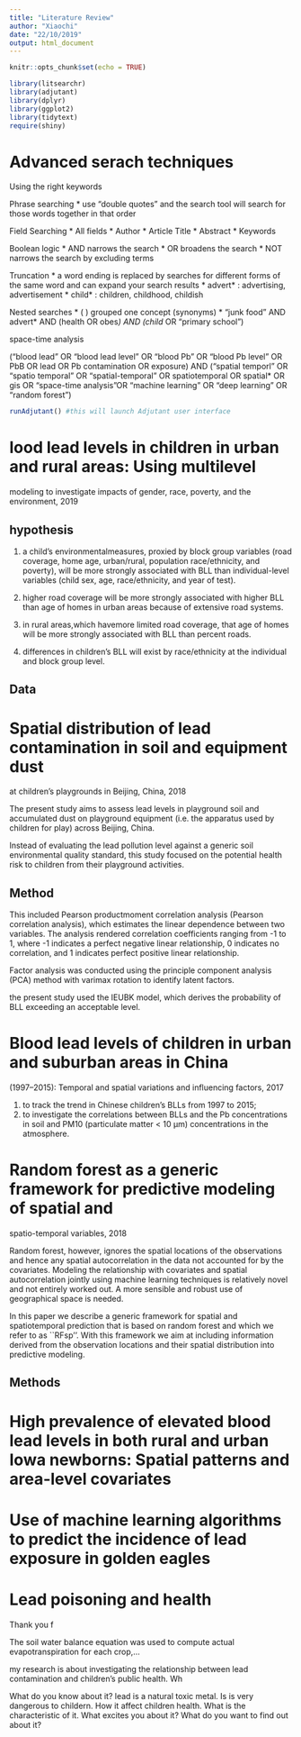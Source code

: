 ```yaml
---
title: "Literature Review"
author: "Xiaochi"
date: "22/10/2019"
output: html_document
---
```


```r
knitr::opts_chunk$set(echo = TRUE)

library(litsearchr)
library(adjutant)
library(dplyr)
library(ggplot2)
library(tidytext)
require(shiny)
```

# Advanced serach techniques

Using the right keywords

Phrase searching
* use "double quotes" and the search tool will search for those words together in that order

Field Searching
* All fields
* Author
* Article Title
* Abstract
* Keywords

Boolean logic
* AND narrows the search
* OR broadens the search
* NOT narrows the search by excluding terms

Truncation
* a word ending is replaced by *
* searches for different forms of the same word and can expand your search results
* advert* : advertising, advertisement
* child* : children, childhood, childish

Nested searches
* ( ) grouped one concept (synonyms)
* "junk food" AND advert* AND (health OR obes*) AND (child* OR "primary school")




space-time analysis

("blood lead" OR "blood lead level" OR "blood Pb" OR "blood Pb level" OR PbB OR lead OR Pb contamination OR exposure) AND ("spatial temporl" OR "spatio temporal" OR "spatial-temporal" OR spatiotemporal OR spatial* OR gis  OR "space-time analysis"OR "machine learning" OR "deep learning" OR "random forest")



```r
runAdjutant() #this will launch Adjutant user interface
```




# lood lead levels in children in urban and rural areas: Using multilevel
modeling to investigate impacts of gender, race, poverty, and
the environment, 2019

## hypothesis

1. a child's environmentalmeasures, proxied by block group variables (road
coverage, home age, urban/rural, population race/ethnicity, and poverty), will be more strongly associated with BLL than individual-level variables (child sex, age, race/ethnicity, and year of test).

2. higher road coverage will be more strongly associated with higher BLL than age of homes in urban areas because of extensive road systems.

3. in rural areas,which havemore limited road coverage, that age of homes will be more strongly associated with BLL than percent roads.

4. differences in children's BLL will exist by race/ethnicity at the individual and block group level.

## Data

# Spatial distribution of lead contamination in soil and equipment dust
at children's playgrounds in Beijing, China, 2018

The present study aims to assess lead levels in playground soil
and accumulated dust on playground equipment (i.e. the apparatus
used by children for play) across Beijing, China. 

Instead of evaluating
the lead pollution level against a generic soil environmental
quality standard, this study focused on the potential health risk to
children from their playground activities.

## Method

This included Pearson productmoment correlation analysis (Pearson correlation analysis), which estimates the linear dependence between two variables. The analysis rendered correlation coefficients ranging from -1 to 1, where -1 indicates a perfect negative linear relationship, 0 indicates
no correlation, and 1 indicates perfect positive linear relationship.

Factor analysis was conducted using the principle component analysis (PCA) method with varimax rotation to identify latent factors.

the present study used the IEUBK model, which derives the probability of BLL exceeding an acceptable level.




# Blood lead levels of children in urban and suburban areas in China
(1997–2015): Temporal and spatial variations and influencing factors, 2017

(1) to track the trend in Chinese children's BLLs from 1997 to 2015; 
(2) to investigate the correlations between BLLs and the Pb concentrations in soil and PM10 (particulate matter < 10 μm) concentrations in the atmosphere.


# Random forest as a generic framework for predictive modeling of spatial and
spatio-temporal variables, 2018








Random forest, however, ignores the spatial locations of the observations and hence any spatial autocorrelation in the data not accounted for by the covariates. Modeling the relationship with covariates and spatial autocorrelation jointly using machine learning techniques is relatively novel and not entirely worked out. A more sensible and robust
use of geographical space is needed.

In this paper we describe a generic framework for spatial and spatiotemporal prediction that is based on random forest and which we refer to as ``RFsp''. With this framework we aim at including information derived from the observation locations and their spatial distribution into predictive modeling.

## Methods


# High prevalence of elevated blood lead levels in both rural and urban Iowa newborns: Spatial patterns and area-level covariates


# Use of machine learning algorithms to predict the incidence of lead exposure in golden eagles


# Lead poisoning and health


Thank you f

The soil water balance equation was used to compute actual evapotranspiration for each crop,...


my research is about investigating the relationship between lead contamination and children's public health. Wh

What do you know about it?
lead is a natural toxic metal. Is is very dangerous to childern. How it affect children health. What is the characteristic of it.
What excites you about it?
What do you want to find out about it?